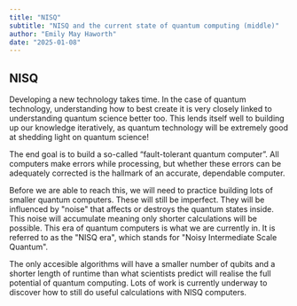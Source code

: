 ```yaml
---
title: "NISQ"
subtitle: "NISQ and the current state of quantum computing (middle)"
author: "Emily May Haworth"
date: "2025-01-08"
---
```


## NISQ

Developing a new technology takes time. In the case of quantum technology, understanding how to best create it is very closely linked to understanding quantum science better too. This lends itself well to building up our knowledge iteratively, as quantum technology will be extremely good at shedding light on quantum science!

The end goal is to build a so-called “fault-tolerant quantum computer”. All computers make errors while processing, but whether these errors can be adequately corrected is the hallmark of an accurate, dependable computer.

Before we are able to reach this, we will need to practice building lots of smaller quantum computers. These will still be imperfect. They will be influenced by "noise" that affects or destroys the quantum states inside. This noise will accumulate meaning only shorter calculations will be possible.
This era of quantum computers is what we are currently in. It is referred to as the "NISQ era", which stands for "Noisy Intermediate Scale Quantum".

The only accesible algorithms will have a smaller number of qubits and a shorter length of runtime than what scientists predict will realise the full potential of quantum computing.
Lots of work is currently underway to discover how to still do useful calculations with NISQ computers.
